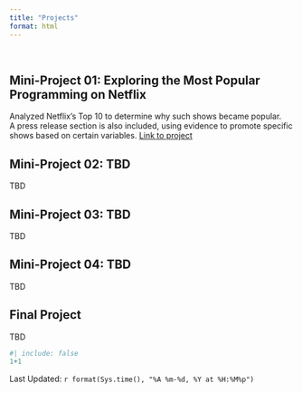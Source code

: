 ```yaml
---
title: "Projects"
format: html
---
```

\

## Mini-Project 01: Exploring the Most Popular Programming on Netflix
Analyzed Netflix's Top 10 to determine why such shows became popular. <br>
A press release section is also included, using evidence to promote specific shows based on certain variables. [Link to project](./projects/mini01.html)

## Mini-Project 02: TBD
TBD

## Mini-Project 03: TBD
TBD

## Mini-Project 04: TBD
TBD

## Final Project
TBD
```r
#| include: false
1+1
```
Last Updated: `r format(Sys.time(), "%A %m-%d, %Y at %H:%M%p")`
